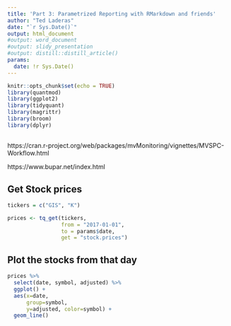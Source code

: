 ```yaml
---
title: 'Part 3: Parametrized Reporting with RMarkdown and friends'
author: "Ted Laderas"
date: "`r Sys.Date()`"
output: html_document
#output: word_document
#output: slidy_presentation
#output: distill::distill_article()
params: 
  date: !r Sys.Date()
---
```


```r
knitr::opts_chunk$set(echo = TRUE)
library(quantmod)
library(ggplot2)
library(tidyquant)
library(magrittr)
library(broom)
library(dplyr)
```

##

https://cran.r-project.org/web/packages/mvMonitoring/vignettes/MVSPC-Workflow.html

https://www.bupar.net/index.html

## Get Stock prices

```r
tickers = c("GIS", "K")

prices <- tq_get(tickers,
                 from = "2017-01-01",
                 to = params$date,
                 get = "stock.prices")
```

## Plot the stocks from that day

```r
prices %>%
  select(date, symbol, adjusted) %>%
  ggplot() +
  aes(x=date,
      group=symbol,
      y=adjusted, color=symbol) +
  geom_line()
```

